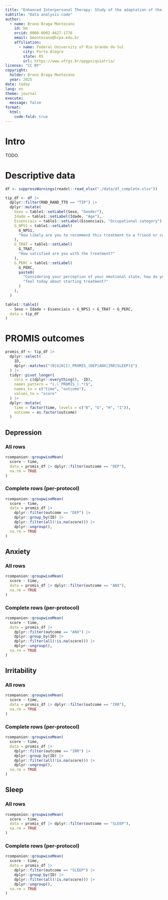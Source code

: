 ```yaml
---
title: "Enhanced Interpersonal Therapy: Study of the adaptation of the IPT technique proposed by TELEPSI"
subtitle: "Data analysis code"
author:
  - name: Bruno Braga Montezano
    id: bm
    orcid: 0000-0002-4627-1776
    email: bmontezano@hcpa.edu.br
    affiliation: 
      - name: Federal University of Rio Grande do Sul
        city: Porto Alegre
        state: RS
        url: https://www.ufrgs.br/ppgpsiquiatria/
license: "CC BY"
copyright: 
  holder: Bruno Braga Montezano
  year: 2025
date: today
lang: en
theme: journal
execute:
  message: false
format:
  html:
    code-fold: true
---
```


# Intro

TODO.

# Descriptive data

```r
df <- suppressWarnings(readxl::read_xlsx("./data/df_complete.xlsx"))

tip_df <- df |>
  dplyr::filter(RND_RAND_TTO == "TIP") |>
  dplyr::mutate(
    Sexo = table1::setLabel(Sexo, "Gender"),
    Idade = table1::setLabel(Idade, "Age"),
    Essenciais = table1::setLabel(Essenciais, "Occupational category"),
    G_NPS1 = table1::setLabel(
      G_NPS1,
      "How likely are you to recommend this treatment to a friend or colleague?"
    ),
    G_TRAT = table1::setLabel(
      G_TRAT,
      "How satisfied are you with the treatment?"
    ),
    G_PERC = table1::setLabel(
      G_PERC,
      paste0(
        "Considering your perception of your emotional state, how do you ",
        "feel today about starting treatment?"
      )
    ),
  )

table1::table1(
  ~ Sexo + Idade + Essenciais + G_NPS1 + G_TRAT + G_PERC,
  data = tip_df
)
```

# PROMIS outcomes

```r
promis_df <- tip_df |>
  dplyr::select(
    ID,
    dplyr::matches("(B|G|H|I)_PROMIS_(DEP|ANX|IRR|SLEEP)$")
  ) |>
  tidyr::pivot_longer(
    cols = c(dplyr::everything(), -ID),
    names_pattern = "(.)_PROMIS_(.*)$",
    names_to = c("time", "outcome"),
    values_to = "score"
  ) |>
  dplyr::mutate(
    time = factor(time, levels = c("B", "G", "H", "I")),
    outcome = as.factor(outcome)
  )
```

## Depression

### All rows

```r
rcompanion::groupwiseMean(
  score ~ time,
  data = promis_df |> dplyr::filter(outcome == "DEP"),
  na.rm = TRUE
)
```

### Complete rows (per-protocol)

```r
rcompanion::groupwiseMean(
  score ~ time,
  data = promis_df |>
    dplyr::filter(outcome == "DEP") |>
    dplyr::group_by(ID) |>
    dplyr::filter(all(!is.na(score))) |>
    dplyr::ungroup(),
  na.rm = TRUE
)
```

## Anxiety

### All rows

```r
rcompanion::groupwiseMean(
  score ~ time,
  data = promis_df |> dplyr::filter(outcome == "ANX"),
  na.rm = TRUE
)
```

### Complete rows (per-protocol)

```r
rcompanion::groupwiseMean(
  score ~ time,
  data = promis_df |>
    dplyr::filter(outcome == "ANX") |>
    dplyr::group_by(ID) |>
    dplyr::filter(all(!is.na(score))) |>
    dplyr::ungroup(),
  na.rm = TRUE
)
```

## Irritability

### All rows

```r
rcompanion::groupwiseMean(
  score ~ time,
  data = promis_df |> dplyr::filter(outcome == "IRR"),
  na.rm = TRUE
)
```

### Complete rows (per-protocol)

```r
rcompanion::groupwiseMean(
  score ~ time,
  data = promis_df |>
    dplyr::filter(outcome == "IRR") |>
    dplyr::group_by(ID) |>
    dplyr::filter(all(!is.na(score))) |>
    dplyr::ungroup(),
  na.rm = TRUE
)
```

## Sleep

### All rows

```r
rcompanion::groupwiseMean(
  score ~ time,
  data = promis_df |> dplyr::filter(outcome == "SLEEP"),
  na.rm = TRUE
)
```

### Complete rows (per-protocol)

```r
rcompanion::groupwiseMean(
  score ~ time,
  data = promis_df |>
    dplyr::filter(outcome == "SLEEP") |>
    dplyr::group_by(ID) |>
    dplyr::filter(all(!is.na(score))) |>
    dplyr::ungroup(),
  na.rm = TRUE
)
```
